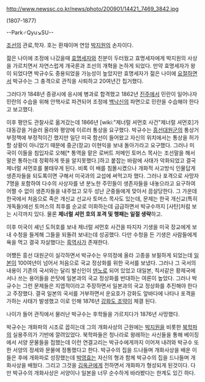 http://www.newssc.co.kr/news/photo/200901/14421_7469_3842.jpg

(1807-1877)

--Park♂Qyu↘SU--

[[조선]]의 관료,학자. 호는 환재이며 연암 [[박지원]]의 손자이다.

젊은 나이에 조정에 나갔을때 [[효명세자]]와 친분이 두터웠고 효명세자에게 박지원의 사상을 가르치면서 자연스럽게 개국론과 조선의 개혁을 논하게 되었다. 만약 효명세자가 왕이 되었다면 박규수도 중용되었을 가능성이 높았지만 효명세자가 젊은 나이에 [[요절]]하면서 박규수는 그 충격으로 관직을 사퇴하고 20여년간 칩거했다.

그러다가 1848년 증광시에 응시에 병과로 합격했고 1862년 [[진주]]에서 민란이 일어나자 민란의 수습을 위해 안핵사로 파견되어 조정에 [[백낙신]]의 파면으로 민란을 수습해야 한다고 보고했다.

이후 평안도 관찰사로 옮겨갔는데 1866년 [wiki:"제너럴 셔먼호 사건"제너럴 셔먼호]가 대동강을 거슬러 올라와 평양에 이르러 통상을 요구했다. 박규수는 [[흥선대원군]]의 통상거부정책에 부정적이긴 했지만 일단 미국 함선이 들어왔고 자신의 위치에서는 통상을 허가할 상황이 아니었기 때문에 중군(장교) 이현익을 보내 돌아가라고 요구했다. 그러나 미국이 이들을 침입자로 오해[* 통역을 맡은 로버트 저메인 토머스 목사는 조선말을 해서 말은 통하는데 정확하게 뜻을 알지못했다.]하고 붙잡는 바람에 사태가 악화되었고 결국 제너럴 셔먼호를 불태우게 된다. 비록 이 배를 침몰시켰으나 개화적 사고방식 인물답게 생존자들을 되도록이면 구해서 미국과의 교섭에 써먹고자 했다. 그러나 포격으로 사망자 7명을 포함하여 다수의 사상자를 낸 분노한 주민들이 생존자들을 내놓으라고 요구하여 어쩔 수 없이 생존자들을 내주었고 모두 성난 군중들에게 맞아서 끔살당한다. 그 가운데 한국에서 처음으로 죽은 개신교 선교사 토머스 목사도 있는데, 문제는 한국 개신교(특히 개독들)에선 토머스의 최후를 순교로 미화하는데 급급하면서 박규수까지 [사탄]처럼 보는 시각까지 있다. 물론 '''제너럴 셔먼 호의 포격 및 행패는 일절 생략'''하고. 

이후 미국이 셰넌 도허호를 보내 제너럴 셔먼호 사건을 따지자 기생을 미국 장교에게 보내 수청을 들게해 그들을 되돌려 보내는데 성공했다. 다만 수청을 든 기생은 사람들에게 욕을 먹고 결국 자살했다는 [[흑역사]]가 존재한다.

어쨌든 흥선 대원군이 실각하면서 박규수는 우의정에 올라 고종을 보필하게 되었는데 [[일본]]이 100여년이 넘어서 처음으로 국교 정상화를 위한 국서를 보냈다. 그러나 그 국서의 내용이 기존의 국서와는 달리 발신인이 [[덴노]]로 되어 있었고 대일본, 칙서같은 황제국에서나 쓰는 용어들을 쓴탓에 일본과의 국교 정상화를 반대하는 여론이 높았다. 그러나 박규수는 그런 문제들은 지엽적이라고 주장하면서 일본과의 국교 정상화를 추진해야 한다고 주장했다. 결국 일본의 국서를 거부하면서 운요호가 강화도 앞바다에 나타나 포격을 가하는 사태가 발생했고 이로 인해 1876년 [[강화도 조약]]이 체결 된다.

나이가 들어 관직에서 물러난 박규수는 후학들을 가르치다가 1876년 사망했다.

박규수는 개화파의 시조로 꼽히는데 그의 개화사상의 근원에는 [[박지원]]을 비롯한 [[북학파]]의 실용주의가 기반에 깔려있었다. 북학파들은 청나라로 왕래하는 사신들을 통해 베이징에서 서양 문물들을 접했는데 이런 연결고리는 박규수에게까지 이어져 내려와 박규수 또한 서양의 정세와 문물에 정통했다고 한다. 박규수의 집을 드나들며 개화사상을 배운 이들은 후에 개화파로 성장했는데 [[박영효]]는 자신의 형과 함께 박규수의 집을 드나들며 개화사상을 배웠다. 그리고 그것을 [[김옥균]]에게 전하면서 개화파가 형성되게 된것이다. 다만 박규수의 개화사상은 서양이나 일본을 너무 순수하게 바라봤다는 한계도 있긴 하다.
